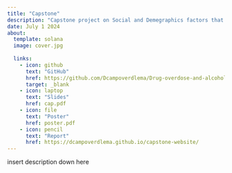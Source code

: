 ```yaml
---
title: "Capstone"
description: "Capstone project on Social and Demegraphics factors that could effect drug overdose and alcohol imparied driving deaths within the counties of the United States for SURE 2024 at CMU"
date: July 1 2024
about: 
  template: solana
  image: cover.jpg
  
  links: 
    - icon: github
      text: "GitHub"
      href: https://github.com/Dcampoverdlema/Drug-overdose-and-alcohol-related-deaths
      target: _blank
    - icon: laptop
      text: "Slides"
      href: cap.pdf
    - icon: file
      text: "Poster"
      href: poster.pdf
    - icon: pencil
      text: "Report"
      href: https://dcampoverdlema.github.io/capstone-website/
---
```


insert description down here 